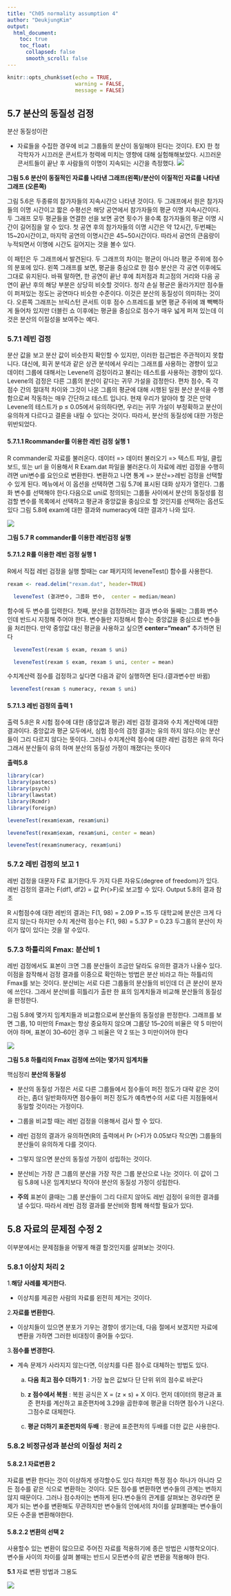 ```yaml
---
title: "Ch05 normality assumption 4"
author: "DeukjungKim"
output:
  html_document:
    toc: true
    toc_float:
      collapsed: false
      smooth_scroll: false
---
```


```r
knitr::opts_chunk$set(echo = TRUE,
                      warning = FALSE,
                      message = FALSE)
```

## 5.7 분산의 동질성 검정

분산 동질성이란 

- 자료들을 수집한 경우에 비교 그룹들의 분산이 동일해야 된다는 것이다.
 EX) 한 청각학자가 시끄러운 콘서트가 청력에 미치는 영향에 대해 실험해해보았다. 시끄러운 콘서트들이 끝난 후 사람들의 이명이 지속되는 시간을 측정했다. 
![](img/1.png)

**그림 5.6 분산이 동질적인 자료를 나타낸 그래프(왼쪽)/분산이 이질적인 자료를 나타낸 그래프 (오른쪽)**
 
 그림 5.6은 두종류의 참가자들의 지속시간으 나타낸 것이다. 두 그래프에서 원은 참가자들의 이명 시간이고 짧은 수평선은 해당 공연에서 참가자들의 평균 이명 지속시간이다.
 두 그래프 모두 평균들을 연결한 선을 보면 공연 횟수가 믈수록 참가자들의 평균 이명 시간이 길어짐을 알 수 있다.
첫 공연 후의 참가자들의 이명 시간은 약 12시간, 두번째는 15~20시간이고, 마지막 공연의 이명시간은 45~50시간이다.
따라서 공연의 큰음량이 누적되면서 이명에 시간도 길어지는 것을 볼수 있다.

이 패턴은 두 그래프에서 발견된다. 두 그래프의 차이는 평균이 아니라 평균 주위에 점수의 분포에 있다.
왼쪽 그래프를 보면, 평균을 중심으로 한 점수 분산은 각 공연 이후에도 그대로 유지된다.
바꿔 말하면, 한 공연이 끝난 후에 최저점과 최고점의 거리와 다음 공연이 끝난 후의 해당 부분은 상당히 비슷할 것이다.
청각 손실 평균은 올라가지만 점수들이 퍼져있는 정도는 공연마다 비슷한 수준이다. 
이것은 분산의 동질성이 의미하는 것이다.
오른쪽 그래프는 브릭스턴 콘서트 이후 점수 스프레드를 보면 평균 주위에 꽤 빽빽하게 들어차 있지만 더블린 쇼 이후에는 평균을 중심으로 점수가 매우 넓게 퍼져 있는데 이것은 분산의 이질성을 보여주는 예다.

### 5.7.1 레빈 검정 

분산 값을 보고 분산 값이 비슷한지 확인할 수 있지만, 이러한 접근법은 주관적이지 못합니다.
대신에, 회귀 분석과 같은 상관 분석에서 우리는 그래프를 사용하는 경향이 있고 데이터 그룹에 대해서는 Levene의 검정이라고 불리는 테스트를 사용하는 경향이 있다.
Levene의 검정은 다른 그룹의 분산이 같다는 귀무 가설을 검정한다.
편차 점수, 즉 각 점수 간의 절대적 차이와 그것이 나온 그룹의 평균에 대해 시행된 일원 분산 분석을 수행함으로써 작동하는 매우 간단하고 테스트 입니다.
현재 우리가 알아야 할 것은 만약 Levene의 테스트가 p ≤ 0.05에서 유의하다면, 우리는 귀무 가설이 부정확하고 분산이 유의하게 다르다고 결론을 내릴 수 있다는 것이다. 따라서, 분산의 동질성에 대한 가정은 위반되었다.
 
#### 5.7.1.1 Rcommander를 이용한 레빈 검정 실행 1
 
 R commander로 자료를 불러온다. 데이터 => 데이터 불러오기 => 텍스트 파일, 클립보드, 또는 url 을 이용해서 R Exam.dat
 파일을 불러온다.이 자료에 레빈 검정을 수행히려면 uni변수를 요인으로 변환한다. 변환하고 나면 통계 => 분산=>레빈 검정을 선택할수 있게 된다. 메뉴에서 이 옵션을 선택하면 그림 5.7에 표시된 대화 상자가 열린다. 그룹화 변수를 선택해야 한다.다음으로  uni로 정의되는 그룹들 사이에서 분산의 동질성를 점검할 변수를 목록에서 선택하고 평균과 중앙값을 중심으로 할 것인지를 선택하는 옵션도 있다
 그림 5.8에 exam에 대한 결과와 numeracy에 대한 결과가 나와 있다.

![](img/2.png)
 
 **그림 5.7 R commander를 이용한 레빈검정 실행**
 

#### 5.7.1.2 R를 이용한 레빈 검정 실행 1

R에서 직접 레빈 검정을 실행 할때는 car 패키지의 leveneTest() 함수를 사용한다.


```r
rexam <- read.delim("rexam.dat", header=TRUE)
```

```r
  leveneTest (결과변수, 그룹화 변수,  center = median/mean)
```

함수에 두 변수를 입력한다.
첫째, 분산을 검정하려는 결과 변수와 둘째는 그룹화 변수 인데 반드시 지정해 주어야 한다.
변수들만 지정해서 함수는 중앙값을 중심으로 변수들을 처리한다.
만약 중앙값 대신 평균을 사용하고 싶으면 **center="mean"** 추가하면 된다

```r
  leveneTest(rexam $ exam, rexam $ uni)

  leveneTest(rexam $ exam, rexam $ uni, center = mean)
```

수치계산력 점수를 검정하고 싶다면 다음과 같이 실행하면 된다.(결과변수만 바뀜)

```r
 leveneTest(rexam $ numeracy, rexam $ uni)
```

#### 5.7.1.3 레빈 검정의 출력 1

출력 5.8은 R 시험 점수에  대한 (중앙값과 평균) 레빈 검정 결과와 수치 계산력에 대한 결과이다.
중앙값과 평균 모두에서, 심험 점수의 검정 결과는 유의 하지 않다.이는 분산들이 그리 다르지 않다는 뜻이다.
그러나 수치계산력 점수에 대한 레빈 검정은 유의 하다 그래서 분산들이 유의 하며 분산의 동질성 가정이 깨졌다는 뜻이다

**출력5.8**

```r
library(car)
library(pastecs)
library(psych)
library(lawstat)
library(Rcmdr)
library(foreign)
```

```r
leveneTest(rexam$exam, rexam$uni)
```

```r
leveneTest(rexam$exam, rexam$uni, center = mean)
```

```r
leveneTest(rexam$numeracy, rexam$uni)
```

### 5.7.2 레빈 검정의 보고 1

레빈 검정을 대문자 F로 표기한다.두 가지 다른 자유도(degree of freedom)가 있다.
레빈 검정의 결과는 F(df1, df2) = 값 Pr(>F)로 보고할 수 있다. 
Output 5.8의 결과 참조
 
R 시험점수에 대한 레빈의 결과는  F(1, 98) = 2.09 P =.15 두 대학교에 분산은 크게 다르지 않는다
하지만 수치 계산력 점수는 F(1, 98) = 5.37 P = 0.23  두그룹의 분산이 차이가 많이 있다는 것을 알 수있다. 

### 5.7.3 하틀리의  Fmax: 분산비 1

레빈 검정에서도 표본이 크면 그룹 분산들이 조금만 달라도 유의한 결과가 나올수 있다.
이점을 참작해서 검정 결과를 이중으로 확인하는 방법은 분산 비라고 하는 하틀리의  Fmax를 보는 것이다.
분산비는 서로 다른 그룹들의 분산들의 비인데 더 큰 분산이 분자에 쓰인다. 그래서 분산비를 히틀리가 출판 한 표의 임계치들과 비교해 분산들의 동질성을 판정한다.

그림 5.8에 몇가지 임계치들과 비교함으로써 분산들의 동질성을 판정한다. 
그래프를 보면 그룹, 10 미만의 Fmax는 항상 중요하지 않으며 그룹당 15–20의 비율은 약 5 미만이어야 하며, 표본이 30–60인 경우 그 비율은 약 2 또는 3 미만이어야 한다

![](img/3.png)

__그림 5.8 하틀리의  Fmax 검정에 쓰이는 몇가지 임계치들__

핵심정리 **분산의 동질성**

- 분산의 동질성 가정은  서로 다른 그룹들에서 점수들이 퍼진 정도가 대략 같은 것이라는,
좀더 일반화하자면 점수들이 퍼진 정도가 예측변수의 서로 다른 지점들에서 동일할 것이라는 가정이다.

- 그룹을 비교할 때는 레빈 검정을 이용해서 검사 할 수 있다.

- 레빈 검정의 결과가 유의하면(R의 출력에서 Pr (>F)가 0.05보다 작으면) 그룹들의 분산들이 유의하게 다를 것이다.

- 그렇지 않으면 분산의 동질성 가정이 성립하는 것이다.

- 분산비는 가장 큰 그룹의 분산을 가장 작은 그룹 분산으로 나눈 것이다. 이 값이 그림 5.8에  나온 임계치보다 작아야 분산의 동질성 가정이 성립한다.

- **주의**  표본이 클때는 그룹 분산들이 그리 다르지 않아도 레빈 검정이 유의한 결과를 낼 수있다.
따라서 레빈 검정 결과를 분산비와 함께 해석할 필요가 있다.

## 5.8 자료의 문제점 수정 2
이부분에서는 문제점들을 어떻게 해결 할것인지를 살펴보는 것이다.

### 5.8.1 이상치 처리 2

1.**해당 사례를 제거한다.** 
  
- 이상치를 제공한 사람의 자료를 왼전히 제거는 것이다.

2.**자료를 변환한다.**
  
- 이상치들이 있으면 분포가 기우는 경향이 생기는데, 다음 절에서 보겠지만 자료에 변환을 가하면 그러한     비대칭이 줄어들 수있다.

3.**점수를 변경한다.**
  
- 계속 문제가 사라지지 않는다면, 이상치를 다른 점수로 대체하는 방법도 있다.
  
  a. **다음 최고 점수 더하기 1** : 가장 높은 값보다 단 단위 위의 점수로 바꾼다
  
  b. **z 점수에서 복원** : 복원 공식은 X = (z × s) + X 이다. 먼저 데이터의 평균과 표준 편차를 계산하고 표준편차에 3.29을 곱한후에 평균을 더하면 점수가 나온다. 그점수로 대체한다.
  
  c. **평균 더하기 표준펀차의 두배** : 평균에 표준편차의 두배를 더한 값은 사용한다.

### 5.8.2 비정규성과 분산의 이질성 처리 2

#### 5.8.2.1 자료변환 2

자료를 변환 한다는 것이 이상하게 생각할수도 있다 하지만 특정 점수 하나가 아니라 모든 점수를 같은 식으로 변환하는 것이다. 모든 점수를 변환하면 변수들의 관계는 변하지 않지 때문이다.
그러나 점수차이는 변하게 된다.변수들의 관계를 살펴보는 경우라면 문제가 되는 변수를 변환해도 무관하지만 변수들의 안에서의 차이를 살펴볼때는 변수들이 모든 수준을 변환해야한다.

#### 5.8.2.2 변환의 선택 2

사용할수 있는 변환이 많으므로 주어진 자료를 적용하기에 종은 방법은 시행착오이다.
변수들 사이의 차이를 살펴 볼때는 반드시 모든변수의 같은 변환을 적용해야 한다.


**5.1** 자료 변환 방법과 그용도

![](img/4.png)




   








































 
 
 